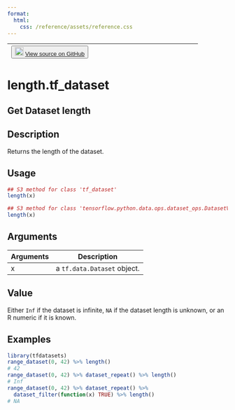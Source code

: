 ```yaml
---
format:
  html:
    css: /reference/assets/reference.css
---
```


| <button class="button"> ![](/reference/assets/GitHub-Mark-32px.png){width="20"} [View source on GitHub](https://github.com/rstudio/tfdatasets//blob/main/R/dataset_methods.R#L1179) </button> |
|:------------------------------:|:--------------------------------------:|

# length.tf_dataset

## Get Dataset length

## Description
Returns the length of the dataset. 


## Usage
```r
## S3 method for class 'tf_dataset'
length(x) 

## S3 method for class 'tensorflow.python.data.ops.dataset_ops.DatasetV2'
length(x) 
```

## Arguments
|Arguments|Description|
|---|---|
| x | a `tf.data.Dataset` object. |



## Value
Either `Inf` if the dataset is infinite, `NA` if the dataset length is unknown, or an R numeric if it is known. 


## Examples
```r
library(tfdatasets)
range_dataset(0, 42) %>% length() 
# 42 
range_dataset(0, 42) %>% dataset_repeat() %>% length() 
# Inf 
range_dataset(0, 42) %>% dataset_repeat() %>% 
  dataset_filter(function(x) TRUE) %>% length() 
# NA 
```


